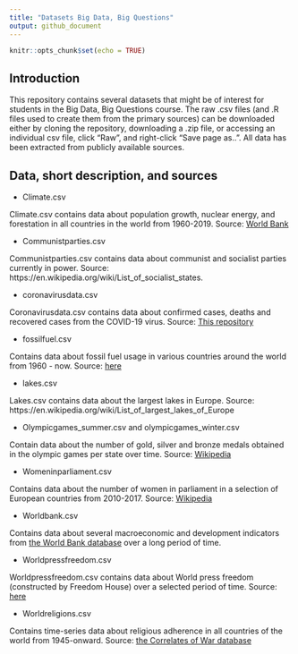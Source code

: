 ```yaml
---
title: "Datasets Big Data, Big Questions"
output: github_document
---
```


```r
knitr::opts_chunk$set(echo = TRUE)
```

## Introduction

This repository contains several datasets that might be of interest for students in the Big Data, Big Questions course. The raw .csv files (and .R files used to create them from the primary sources) can be downloaded either by cloning the repository, downloading a .zip file, or accessing an individual csv file, click "Raw", and right-click "Save page as..". All data has been extracted from publicly available sources. 

## Data, short description, and sources

- Climate.csv

Climate.csv contains data about population growth, nuclear energy, and forestation in all countries in the world from 1960-2019. Source: [World Bank](https://data.worldbank.org/)

- Communistparties.csv

Communistparties.csv contains data about communist and socialist parties currently in power. Source: https://en.wikipedia.org/wiki/List_of_socialist_states. 

- coronavirusdata.csv

Coronavirusdata.csv contains data about confirmed cases, deaths and recovered cases from the COVID-19 virus. Source: [This repository](https://github.com/CSSEGISandData/COVID-19)

- fossilfuel.csv

Contains data about fossil fuel usage in various countries around the world from 1960 - now. Source: [here](http://data.worldbank.org/indicator/EG.USE.COMM.FO.ZS/countries)

- lakes.csv

Lakes.csv contains data about the largest lakes in Europe. Source: https://en.wikipedia.org/wiki/List_of_largest_lakes_of_Europe

- Olympicgames_summer.csv and olympicgames_winter.csv

Contain data about the number of gold, silver and bronze medals obtained in the olympic games per state over time. Source: [Wikipedia](https://en.wikipedia.org/wiki/All-time_Olympic_Games_medal_table)

- Womeninparliament.csv

Contains data about the number of women in parliament in a selection of European countries from 2010-2017. Source: [Wikipedia](https://en.wikipedia.org/wiki/European_countries_by_percentage_of_women_in_national_parliaments)

- Worldbank.csv

Contains data about several macroeconomic and development indicators from [the World Bank database](https://data.worldbank.org/) over a long period of time. 

- Worldpressfreedom.csv

Worldpressfreedom.csv contains data about World press freedom (constructed by Freedom House) over a selected period of time. Source: [here](https://en.wikipedia.org/wiki/Press_Freedom_Index#Worldwide_Press_Freedom_Index)

- Worldreligions.csv

Contains time-series data about religious adherence in all countries of the world from 1945-onward. Source: [the Correlates of War database](https://correlatesofwar.org/data-sets/world-religion-data)



